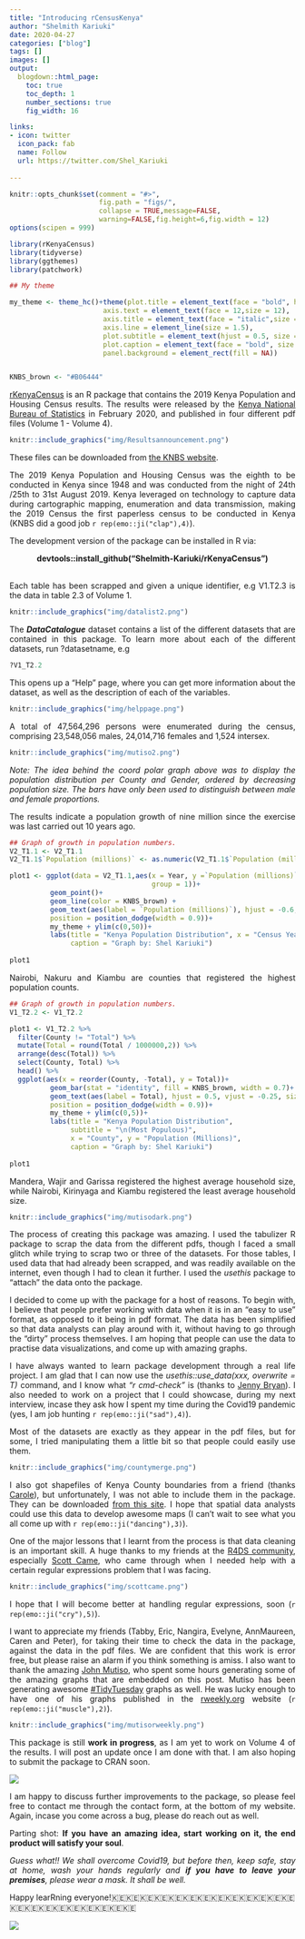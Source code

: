 ```yaml
---
title: "Introducing rCensusKenya" 
author: "Shelmith Kariuki"
date: 2020-04-27
categories: ["blog"]
tags: []
images: []
output:
  blogdown::html_page:
    toc: true
    toc_depth: 1
    number_sections: true
    fig_width: 16

links:
- icon: twitter
  icon_pack: fab
  name: Follow
  url: https://twitter.com/Shel_Kariuki
    
---
```


```r
knitr::opts_chunk$set(comment = "#>",
                      fig.path = "figs/",
                      collapse = TRUE,message=FALSE, 
                      warning=FALSE,fig.height=6,fig.width = 12)
options(scipen = 999)
```

```r

library(rKenyaCensus)
library(tidyverse)
library(ggthemes)
library(patchwork)

## My theme

my_theme <- theme_hc()+theme(plot.title = element_text(face = "bold", hjust = 0.5, size = 16),
                       axis.text = element_text(face = 12,size = 12),
                       axis.title = element_text(face = "italic",size = 14),
                       axis.line = element_line(size = 1.5),
                       plot.subtitle = element_text(hjust = 0.5, size = 14),
                       plot.caption = element_text(face = "bold", size = 12),
                       panel.background = element_rect(fill = NA))


KNBS_brown <- "#B06444"
```


[rKenyaCensus](https://github.com/Shelmith-Kariuki/rKenyaCensus) is an R package that contains the 2019 Kenya Population and Housing Census results. The results were released by the [Kenya National Bureau of Statistics](https://twitter.com/KNBStats) in February 2020, and published in four different pdf files (Volume 1 - Volume 4). 
<style>
body {text-align: justify}
</style>

```r
knitr::include_graphics("img/Resultsannouncement.png")
```

These files can be downloaded from [the KNBS website](https://www.knbs.or.ke/?page_id=3142).

The 2019 Kenya Population and Housing Census was the eighth to be conducted in Kenya since 1948 and was conducted from the night of 24th /25th to 31st August 2019. Kenya leveraged on technology to capture data during cartographic mapping, enumeration and data transmission, making the 2019 Census the first paperless census to be conducted in Kenya (KNBS did a good job `r rep(emo::ji("clap"),4)`).

The development version of the package can be installed in R via:

<center><strong>devtools::install_github("Shelmith-Kariuki/rKenyaCensus")</strong></center>
<br>
Each table has been scrapped and given a unique identifier, e.g V1.T2.3 is the data in table 2.3 of Volume 1. 
```r
knitr::include_graphics("img/datalist2.png")
```

The **_DataCatalogue_** dataset contains a list of the different datasets that are contained in this package. To learn more about each of the different datasets, run ?datasetname, e.g

```r
?V1_T2.2
```

This opens up a "Help" page, where you can get more information about the dataset, as well as the description of each of the variables.

```r
knitr::include_graphics("img/helppage.png")
```


A total of 47,564,296 persons were enumerated during the census, comprising 23,548,056 males, 24,014,716 females and 1,524 intersex.

```r
knitr::include_graphics("img/mutiso2.png")
```

_Note: The idea behind the coord polar graph above was to display the population distribution per County and Gender, ordered by decreasing population size. The bars have only been used to distinguish between male and female proportions._

The results indicate a population growth of nine million since the exercise was last carried out 10 years ago.

```r

## Graph of growth in population numbers.
V2_T1.1 <- V2_T1.1
V2_T1.1$`Population (millions)` <- as.numeric(V2_T1.1$`Population (millions)`)

plot1 <- ggplot(data = V2_T1.1,aes(x = Year, y =`Population (millions)`,
                                   group = 1))+
          geom_point()+
          geom_line(color = KNBS_brown) +
          geom_text(aes(label = `Population (millions)`), hjust = -0.6, vjust = 0.5, size=4,
          position = position_dodge(width = 0.9))+
          my_theme + ylim(c(0,50))+
          labs(title = "Kenya Population Distribution", x = "Census Year",
               caption = "Graph by: Shel Kariuki") 
          
plot1

```

Nairobi, Nakuru and Kiambu are counties that registered the highest population counts.

```r

## Graph of growth in population numbers.
V1_T2.2 <- V1_T2.2

plot1 <- V1_T2.2 %>% 
  filter(County != "Total") %>% 
  mutate(Total = round(Total / 1000000,2)) %>% 
  arrange(desc(Total)) %>% 
  select(County, Total) %>% 
  head() %>% 
  ggplot(aes(x = reorder(County, -Total), y = Total))+
          geom_bar(stat = "identity", fill = KNBS_brown, width = 0.7)+
          geom_text(aes(label = Total), hjust = 0.5, vjust = -0.25, size=4,
          position = position_dodge(width = 0.9))+
          my_theme + ylim(c(0,5))+
          labs(title = "Kenya Population Distribution", 
               subtitle = "\n(Most Populous)",
               x = "County", y = "Population (Millions)",
               caption = "Graph by: Shel Kariuki") 
          
plot1

```

Mandera, Wajir and Garissa registered the highest average household size, while Nairobi, Kirinyaga and Kiambu registered the least average household size.

```r
knitr::include_graphics("img/mutisodark.png")
```


The process of creating this package was amazing. I used the tabulizer R package to scrap the data from the different pdfs, though I faced a small glitch while trying to scrap two or three of the datasets. For those tables, I used data that had already been scrapped, and was readily available on the internet, even though I had to clean it further. I used the _usethis_ package to "attach" the data onto the package. 

I decided to come up with the package for a host of reasons. To begin with, I believe that people prefer working with data when it is in an "easy to use" format, as opposed to it being in pdf format. The data has been simplified so that data analysts can play around with it, without having to go through the "dirty" process themselves. I am hoping that people can use the data to practise data visualizations, and come up with amazing graphs.


I have always wanted to learn package development through a real life project. I am glad that I can now use the _usethis::use_data(xxx, overwrite = T)_ command, and I know what _"r cmd-check"_ is (thanks to [Jenny Bryan](https://twitter.com/JennyBryan)). I also needed to work on a project that I could showcase, during my next interview, incase they ask how I spent my time during the Covid19 pandemic (yes, I am job hunting `r rep(emo::ji("sad"),4)`).

Most of the datasets are exactly as they appear in the pdf files, but for some, I tried manipulating them a little bit so that people could easily use them.

```r
knitr::include_graphics("img/countymerge.png")
```

I also got shapefiles of Kenya County boundaries from a friend (thanks [Carole](https://twitter.com/Akothcarole)), but unfortunately, I was not able to include them in the package. They can be downloaded [from this site](https://data.humdata.org/dataset/47-counties-of-kenya). I hope that spatial data analysts could use this data to develop awesome maps (I can't wait to see what you all come up with `r rep(emo::ji("dancing"),3)`).

One of the major lessons that I learnt from the process is that data cleaning is an important skill. A huge thanks to my friends at the [R4DS community](https://twitter.com/R4DScommunity), especially  [Scott Came](https://twitter.com/scottcame), who came through when I needed help   with a certain regular expressions problem that I was facing. 

```r
knitr::include_graphics("img/scottcame.png")
```

I hope that I will become better at handling regular expressions, soon (`r rep(emo::ji("cry"),5)`).

I want to appreciate my friends (Tabby, Eric, Nangira, Evelyne, AnnMaureen, Caren and Peter), for taking their time to check the data in the package, against the data in the pdf files. We are confident that this work is error free, but please raise an alarm if you think something is amiss. I also want to thank the amazing [John Mutiso](https://twitter.com/johnmutiso_), who spent some hours generating some of the amazing graphs that are embedded on this post. Mutiso has been generating awesome [#TidyTuesday](https://twitter.com/search?q=%23TidyTuesday&src=typed_query) graphs as well. He was lucky enough to have one of his graphs published in the [rweekly.org](https://rweekly.org/#get-) website (`r rep(emo::ji("muscle"),2)`). 

```r
knitr::include_graphics("img/mutisorweekly.png")
```

This package is still **work in progress**, as I am yet to work on Volume 4 of the results. I will post an update once I am done with that. I am also hoping to submit the package to CRAN soon.

![](https://media.giphy.com/media/G4Ihli2UThrBS/giphy.gif)

I am happy to discuss further improvements to the package, so please feel free to contact me through the contact form, at the bottom of my website. Again, incase you come across a bug, please do reach out as well.

Parting shot: **If you have an amazing idea, start working on it, the end product will satisfy your soul**.

_Guess what!! We shall overcome Covid19, but before then, keep safe, stay at home, wash your hands regularly and **if you have to leave your premises**, please wear a mask. It shall be well._

Happy learRning everyone!🇰🇪🇰🇪🇰🇪🇰🇪🇰🇪🇰🇪🇰🇪🇰🇪🇰🇪🇰🇪🇰🇪🇰🇪🇰🇪🇰🇪🇰🇪🇰🇪🇰🇪🇰🇪🇰🇪🇰🇪🇰🇪🇰🇪


![](https://media.giphy.com/media/3o6ZsZjE1jQ3qi9ulq/giphy.gif)









